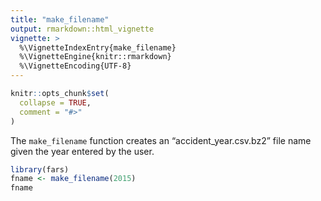 ```yaml
---
title: "make_filename"
output: rmarkdown::html_vignette
vignette: >
  %\VignetteIndexEntry{make_filename}
  %\VignetteEngine{knitr::rmarkdown}
  %\VignetteEncoding{UTF-8}
---
```


```r
knitr::opts_chunk$set(
  collapse = TRUE,
  comment = "#>"
)
```

The `make_filename` function creates an "accident_year.csv.bz2" file name given the year entered by the user. 

```r
library(fars)
fname <- make_filename(2015)
fname
```
